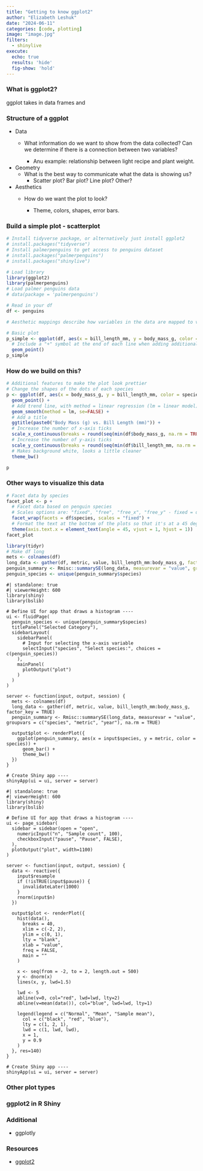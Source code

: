 ```yaml
---
title: "Getting to know ggplot2"
author: "Elizabeth Leshuk"
date: "2024-06-11"
categories: [code, plotting]
image: "image.jpg"
filters:
  - shinylive
execute:
  echo: true
  results: 'hide' 
  fig-show: 'hold'
---
```


### What is ggplot2?

ggplot takes in data frames and

### Structure of a ggplot

-   Data
    -   What information do we want to show from the data collected? Can we determine if there is a connection between two variables?

        -   Anu example: relationship between light recipe and plant weight.
-   Geometry
    -   What is the best way to communicate what the data is showing us?
        -   Scatter plot? Bar plot? Line plot? Other?
-   Aesthetics
    -   How do we want the plot to look?

        -   Theme, colors, shapes, error bars.

### Build a simple plot - scatterplot

```r

# Install tidyverse package, or alternatively just install ggplot2
# install.packages("tidyverse")
# Install palmerpenguins to get access to penguins dataset
# install.packages("palmerpenguins")
# install.packages("shinylive")

# Load library
library(ggplot2) 
library(palmerpenguins)
# Load palmer penguins data
# data(package = 'palmerpenguins')

# Read in your df
df <- penguins

# Aesthetic mappings describe how variables in the data are mapped to visual properties (aesthetics) of geoms. Aesthetic mappings can be set in ggplot() and in individual layers.

# Basic plot
p_simple <- ggplot(df, aes(x = bill_length_mm, y = body_mass_g, color = species)) +
  # Include a "+" symbol at the end of each line when adding additional components
  geom_point()
p_simple
```

### How do we build on this?

```r

# Additional features to make the plot look prettier
# Change the shapes of the dots of each species
p <- ggplot(df, aes(x = body_mass_g, y = bill_length_mm, color = species, shape = species)) + 
  geom_point() +
  # Add trend line, with method = linear regression (lm = linear model)
  geom_smooth(method = lm, se=FALSE) +
  # Add a title
  ggtitle(paste0("Body Mass (g) vs. Bill Length (mm)")) +
  # Increase the number of x-axis ticks
  scale_x_continuous(breaks = round(seq(min(df$body_mass_g, na.rm = TRUE), max(df$body_mass_g, na.rm = TRUE), by = 500),1)) +
  # Increase the number of y-axis ticks
  scale_y_continuous(breaks = round(seq(min(df$bill_length_mm, na.rm = TRUE), max(df$bill_length_mm, na.rm = TRUE), by = 5),1)) +
  # Makes background white, looks a little cleaner
  theme_bw()

p

```

### Other ways to visualize this data

```r
# Facet data by species
facet_plot <- p + 
  # Facet data based on penguin species
  # Scales options are: "fixed", "free", "free_x", "free_y" - fixed = default
  facet_wrap(facets = df$species, scales = "fixed") +
  # Format the text at the bottom of the plots so that it's at a 45 degree angle
  theme(axis.text.x = element_text(angle = 45, vjust = 1, hjust = 1))
facet_plot
```

```r
library(tidyr)
# Make df long
mets <- colnames(df)
long_data <- gather(df, metric, value, bill_length_mm:body_mass_g, factor_key = TRUE)
penguin_summary <- Rmisc::summarySE(long_data, measurevar = "value", groupvars = c("species", "metric", "year"), na.rm = TRUE)
penguin_species <- unique(penguin_summary$species)
```

```shinylive-r
#| standalone: true
#| viewerHeight: 600
library(shiny)
library(bslib)

# Define UI for app that draws a histogram ----
ui <- fluidPage(
  penguin_species <- unique(penguin_summary$species)
  titlePanel("Selected Category"),
  sidebarLayout(
    sidebarPanel(
      # Input for selecting the x-axis variable
      selectInput("species", "Select species:", choices = c(penguin_species))
    ),
    mainPanel(
      plotOutput("plot")
    )
  )
)

server <- function(input, output, session) {
  mets <- colnames(df)
  long_data <- gather(df, metric, value, bill_length_mm:body_mass_g, factor_key = TRUE)
  penguin_summary <- Rmisc::summarySE(long_data, measurevar = "value", groupvars = c("species", "metric", "year"), na.rm = TRUE)
  
  output$plot <- renderPlot({
    ggplot(penguin_summary, aes(x = input$species, y = metric, color = species)) +
      geom_bar() +
      theme_bw()
  })
}

# Create Shiny app ----
shinyApp(ui = ui, server = server)
```

```shinylive-r
#| standalone: true
#| viewerHeight: 600
library(shiny)
library(bslib)

# Define UI for app that draws a histogram ----
ui <- page_sidebar(
  sidebar = sidebar(open = "open",
    numericInput("n", "Sample count", 100),
    checkboxInput("pause", "Pause", FALSE),
  ),
  plotOutput("plot", width=1100)
)

server <- function(input, output, session) {
  data <- reactive({
    input$resample
    if (!isTRUE(input$pause)) {
      invalidateLater(1000)
    }
    rnorm(input$n)
  })
  
  output$plot <- renderPlot({
    hist(data(),
      breaks = 40,
      xlim = c(-2, 2),
      ylim = c(0, 1),
      lty = "blank",
      xlab = "value",
      freq = FALSE,
      main = ""
    )
    
    x <- seq(from = -2, to = 2, length.out = 500)
    y <- dnorm(x)
    lines(x, y, lwd=1.5)
    
    lwd <- 5
    abline(v=0, col="red", lwd=lwd, lty=2)
    abline(v=mean(data()), col="blue", lwd=lwd, lty=1)

    legend(legend = c("Normal", "Mean", "Sample mean"),
      col = c("black", "red", "blue"),
      lty = c(1, 2, 1),
      lwd = c(1, lwd, lwd),
      x = 1,
      y = 0.9
    )
  }, res=140)
}

# Create Shiny app ----
shinyApp(ui = ui, server = server)
```

### Other plot types

### ggplot2 in R Shiny

### Additional

-   ggplotly

### Resources

-   [ggplot2](https://ggplot2.tidyverse.org/)
